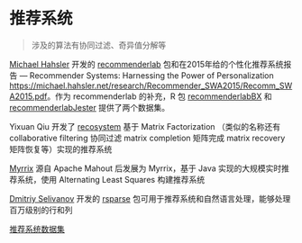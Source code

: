 # 推荐系统 {#Recommender-Systems}

> 涉及的算法有协同过滤、奇异值分解等

[Michael Hahsler](https://michael.hahsler.net/) 开发的 [recommenderlab](https://github.com/mhahsler/recommenderlab) 包和在2015年给的个性化推荐系统报告 --- Recommender Systems: Harnessing the Power of Personalization <https://michael.hahsler.net/research/Recommender_SWA2015/Recomm_SWA2015.pdf>。作为 recommenderlab 的补充，R 包 [recommenderlabBX](https://CRAN.R-project.org/package=recommenderlabBX) 和 [recommenderlabJester](https://CRAN.R-project.org/package=recommenderlabJester) 提供了两个数据集。

Yixuan Qiu 开发了 [recosystem](https://github.com/yixuan/recosystem) 基于 Matrix Factorization （类似的名称还有 collaborative filtering 协同过滤 matrix completion 矩阵完成 matrix recovery 矩阵恢复等）实现的推荐系统

[Myrrix](https://github.com/jwijffels/Myrrix-R-interface) 源自 Apache Mahout 后发展为 Myrrix，基于 Java 实现的大规模实时推荐系统，使用 Alternating Least Squares 构建推荐系统 

[Dmitriy Selivanov](https://dsnotes.com/) 开发的 [rsparse](https://github.com/dselivanov/rsparse) 包可用于推荐系统和自然语言处理，能够处理百万级别的行和列


[推荐系统数据集](https://github.com/daicoolb/RecommenderSystem-DataSet)

